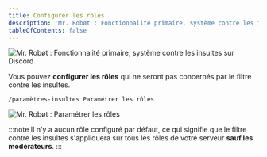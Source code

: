 ```yaml
---
title: Configurer les rôles
description: 'Mr. Robøt : Fonctionnalité primaire, système contre les insultes sur Discord'
tableOfContents: false
---
```


![Mr. Robøt : Fonctionnalité primaire, système contre les insultes sur Discord](https://mrrobot.app/img/main_features/insulte.png)


Vous pouvez **configurer les rôles** qui ne seront pas concernés par le filtre contre les insultes.

```
/paramètres-insultes Paramétrer les rôles
```

![Mr. Robøt : Paramétrer les rôles](https://i.thomasbnt.dev/i/ng087.png)

:::note
Il n'y a aucun rôle configuré par défaut, ce qui signifie que le filtre contre les insultes s'appliquera sur tous les rôles de votre serveur **sauf les modérateurs**.
:::